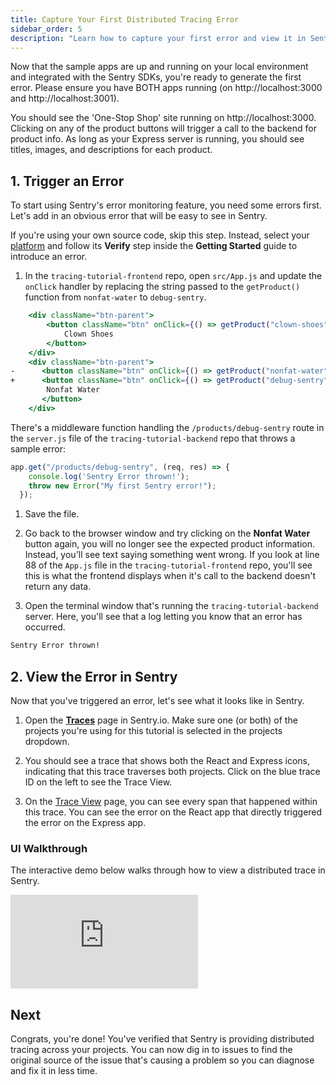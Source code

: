 ```yaml
---
title: Capture Your First Distributed Tracing Error
sidebar_order: 5
description: "Learn how to capture your first error and view it in Sentry."
---
```


Now that the sample apps are up and running on your local environment and integrated with the Sentry SDKs, you're ready to generate the first error. Please ensure you have BOTH apps running (on http://localhost:3000 and http://localhost:3001).

You should see the 'One-Stop Shop' site running on http://localhost:3000. Clicking on any of the product buttons will trigger a call to the backend for product info. As long as your Express server is running, you should see titles, images, and descriptions for each product.

## 1. Trigger an Error

To start using Sentry's error monitoring feature, you need some errors first. Let's add in an obvious error that will be easy to see in Sentry.

If you're using your own source code, skip this step. Instead, select your [platform](/platforms/) and follow its **Verify** step inside the **Getting Started** guide to introduce an error.

1. In the `tracing-tutorial-frontend` repo, open `src/App.js` and update the `onClick` handler by replacing the string passed to the `getProduct()` function from `nonfat-water` to `debug-sentry`.

```jsx diff {filename:App.js} {7}
    <div className="btn-parent">
        <button className="btn" onClick={() => getProduct("clown-shoes")}>
            Clown Shoes
        </button>
    </div>
    <div className="btn-parent">
-      <button className="btn" onClick={() => getProduct("nonfat-water")}>
+      <button className="btn" onClick={() => getProduct("debug-sentry")}>
        Nonfat Water
       </button>
    </div>
```
There's a middleware function handling the `/products/debug-sentry` route in the `server.js` file of the `tracing-tutorial-backend` repo that throws a sample error:

```javascript {filename:server.js}
app.get("/products/debug-sentry", (req, res) => {
    console.log('Sentry Error thrown!');
    throw new Error("My first Sentry error!");
  });
```



1. Save the file.

1. Go back to the browser window and try clicking on the **Nonfat Water** button again, you will no longer see the expected product information. Instead, you'll see text saying something went wrong.  If you look at line 88 of the `App.js` file in the `tracing-tutorial-frontend` repo, you'll see this is what the frontend displays when it's call to the backend doesn't return any data.

1. Open the terminal window that's running the `tracing-tutorial-backend` server. Here, you'll see that a log letting you know that an error has occurred.

```bash
Sentry Error thrown!
```



## 2. View the Error in Sentry

Now that you've triggered an error, let's see what it looks like in Sentry.

1. Open the [**Traces**](https://sentry.io/orgredirect/organizations/:orgslug/traces/) page in Sentry.io. Make sure one (or both) of the projects you're using for this tutorial is selected in the projects dropdown.

2. You should see a trace that shows both the React and Express icons, indicating that this trace traverses both projects. Click on the blue trace ID on the left to see the Trace View.

3. On the [Trace View](/concepts/key-terms/tracing/trace-view/) page, you can see every span that happened within this trace. You can see the error on the React app that directly triggered the error on the Express app.

### UI Walkthrough

The interactive demo below walks through how to view a distributed trace in Sentry.

<div style={{"height":"0px","paddingBottom":"calc(52.1021021021021% + 41px)","position":"relative","width":"100%"}}>
  <iframe
    src="https://demo.arcade.software/xPc1a1WUYTnQqPvBQGnQ?embed"
    frameborder="0"
    loading="lazy"
    webkitallowfullscreen
    mozallowfullscreen
    allowfullscreen
    allow="fullscreen;"
    style={{"colorScheme":"light","height":"100%","left":"0px","position":"absolute","top":"0px","width":"100%"}}
    title="FE Tutorial - View First Error"
  ></iframe>
</div>

## Next

Congrats, you're done! You've verified that Sentry is providing distributed tracing across your projects. You can now dig in to issues to find the original source of the issue that's causing a problem so you can diagnose and fix it in less time.
